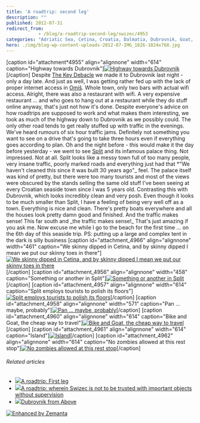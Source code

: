 ```yaml
---
title: 'A roadtrip: second leg'
description: ""
published: 2012-07-31
redirect_from: 
            - /blog/a-roadtrip-second-leg/swizec/4953
categories: "Adriatic Sea, Cetina, Croatia, Dalmatia, Dubrovnik, Goat, Omiš, Roadtrip, Split Croatia, Travel + Events, Travel and Tourism"
hero: ./img/blog-wp-content-uploads-2012-07-IMG_1826-1024x768.jpg
---
```

\[caption id=&quot;attachment*4955&quot; align=&quot;alignnone&quot; width=&quot;614&quot; caption=&quot;Highway towards Dubrovnik&quot;][![Highway towards Dubrovnik](./img/blog-wp-content-uploads-2012-07-IMG_1826-1024x768.jpg "Highway towards Dubrovnik")](http://swizec.com/blog/wp-content/uploads/2012/07/IMG_1826.jpg)\[/caption] Despite [The Key Debacle](http://swizec.com/blog/a-roadtrip-wherein-swizec-is-not-to-be-trusted-with-important-objects-without-supervision/swizec/4923 "A roadtrip: wherein Swizec is not to be trusted with important objects without supervision") we made it to Dubrovnik last night - only a day late. And just as well, I was getting rather fed up with the lack of proper internet access in [Omiš](<http://maps.google.com/maps?ll=43.4333333333,16.6833333333&spn=0.1,0.1&q=43.4333333333,16.6833333333 (Omi%C5%A1)&t=h> "Omiš"). Whole town, only two bars with actual wifi access. Alright, there was also a restaurant with wifi. A very expensive restaurant ... and who goes to hang out at a restaurant while they do stuff online anyway, that&#x27;s just not how it&#x27;s done. Despite everyone&#x27;s advice on how roadtrips are supposed to work and what makes them interesting, we took as much of the highway down to Dubrovnik as we possibly could. The only other road tends to get really stuffed up with traffic in the evenings. We&#x27;ve heard rumours of six hour traffic jams. Definitely not something you want to see on a drive that&#x27;s going to take three hours even if everything goes according to plan. Oh and the night before - this would make it the day before yesterday - we went to see [Split](<http://maps.google.com/maps?ll=43.5,16.4333333333&spn=0.1,0.1&q=43.5,16.4333333333 (Split%2C%20Croatia)&t=h> "Split, Croatia") and its infamous palace thing. Not impressed. Not at all. Split looks like a messy town full of too many people, very insane traffic, poorly marked roads and everything just had that *&quot;We haven&#x27;t cleaned this since it was built 30 years ago&quot;_ feel. The palace itself was kind of pretty, but there were too many tourists and most of the views were obscured by the stands selling the same old stuff I&#x27;ve been seeing at every Croatian seaside town since I was 5 years old. Contrasting this with Dubrovnik, which looks incredibly clean and very posh. Even though it looks to be much smaller than Split, I have a feeling of being very well off as a town. Everything is nice and clean. There&#x27;s pretty boats everywhere and all the houses look pretty damn good and finished. And the traffic makes sense! This far south and \_the traffic makes sense!_ That&#x27;s just amazing if you ask me. Now excuse me while I go to the beach for the first time ... on the 6th day of this seaside trip. PS: putting up a large and complex tent in the dark is silly business \[caption id=&quot;attachment_4966&quot; align=&quot;alignnone&quot; width=&quot;461&quot; caption=&quot;We skinny dipped in Cetina, and by skinny dipped I mean we put our skinny toes in there&quot;][![We skinny dipped in Cetina, and by skinny dipped I mean we put our skinny toes in there](./img/blog-wp-content-uploads-2012-07-IMG_1727-768x1024.jpg "We skinny dipped in Cetina, and by skinny dipped I mean we put our skinny toes in there")](http://swizec.com/blog/wp-content/uploads/2012/07/IMG_1727.jpg)\[/caption] \[caption id=&quot;attachment_4956&quot; align=&quot;alignnone&quot; width=&quot;458&quot; caption=&quot;Something or another in Split&quot;][![Something or another in Split](./img/blog-wp-content-uploads-2012-07-photo5-e1343743830702-764x1024.jpg "Something or another in Split")](http://swizec.com/blog/wp-content/uploads/2012/07/photo5.jpeg)\[/caption] \[caption id=&quot;attachment_4957&quot; align=&quot;alignnone&quot; width=&quot;614&quot; caption=&quot;Split employs tourists to polish its floors&quot;][![Split employs tourists to polish its floors](./img/blog-wp-content-uploads-2012-07-IMG_1756-1024x768.jpg "Split employs tourists to polish its floors")](http://swizec.com/blog/wp-content/uploads/2012/07/IMG_1756.jpg)\[/caption] \[caption id=&quot;attachment_4958&quot; align=&quot;alignnone&quot; width=&quot;571&quot; caption=&quot;Pan ... maybe, probably&quot;][![Pan ... maybe, probably](http://swizec.com/blog/wp-content/uploads/2012/07/glava.jpg "Pan ... maybe, probably")](./img/blog-wp-content-uploads-2012-07-glava.jpg)\[/caption] \[caption id=&quot;attachment_4960&quot; align=&quot;alignnone&quot; width=&quot;614&quot; caption=&quot;Bike and Goat, the cheap way to travel&quot;][![Bike and Goat, the cheap way to travel](./img/blog-wp-content-uploads-2012-07-IMG_1830-1024x768.jpg "Bike and Goat, the cheap way to travel")](http://swizec.com/blog/wp-content/uploads/2012/07/IMG_1830.jpg)\[/caption] \[caption id=&quot;attachment_4961&quot; align=&quot;alignnone&quot; width=&quot;614&quot; caption=&quot;Island&quot;][![Island](./img/blog-wp-content-uploads-2012-07-IMG_18541-1024x768.jpg "Island")](http://swizec.com/blog/wp-content/uploads/2012/07/IMG_18541.jpg)\[/caption] \[caption id=&quot;attachment_4962&quot; align=&quot;alignnone&quot; width=&quot;614&quot; caption=&quot;No zombies allowed at this rest stop&quot;][![No zombies allowed at this rest stop](./img/blog-wp-content-uploads-2012-07-IMG_1872-1024x768.jpg "No zombies allowed at this rest stop")](http://swizec.com/blog/wp-content/uploads/2012/07/IMG_1872.jpg)\[/caption]

###### Related articles

- [![](http://i.zemanta.com/103068899_80_80.jpg)](http://swizec.com/blog/a-roadtrip-first-leg/swizec/4906)[A roadtrip: First leg](http://swizec.com/blog/a-roadtrip-first-leg/swizec/4906)
- [![](http://i.zemanta.com/103324153_80_80.jpg)](http://swizec.com/blog/a-roadtrip-wherein-swizec-is-not-to-be-trusted-with-important-objects-without-supervision/swizec/4923)[A roadtrip: wherein Swizec is not to be trusted with important objects without supervision](http://swizec.com/blog/a-roadtrip-wherein-swizec-is-not-to-be-trusted-with-important-objects-without-supervision/swizec/4923)
- [![](http://i.zemanta.com/102579870_80_80.jpg)](http://www.chrystal-clear.com/2012/07/dubrovnik-from-above/)[Dubrovnik from Above](http://www.chrystal-clear.com/2012/07/dubrovnik-from-above/)

[![Enhanced by Zemanta](http://img.zemanta.com/zemified_e.png?x-id=b316a8e0-9e7b-4f09-b181-17635186ba0b)](http://www.zemanta.com/?px "Enhanced by Zemanta")
